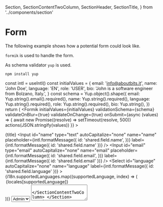   Section,
  SectionContentTwoColumn,
  SectionHeader,
  SectionTitle,
} from '../components/section'

<Meta title="Examples/Form" />

# Form

The following example shows how a potential form could look like.

`formik` is used to handle the form.

As schema validator `yup` is used.

```
npm install yup
```

  const intl = useIntl()
  const initialValues = {
    email: 'info@aboutbits.it',
    name: 'John Doe',
    language: 'EN',
    role: 'USER',
    bio: 'John is a software engineer from Bolzano, Italy.',
  }
  const schema = Yup.object().shape({
    email: Yup.string().email().required(),
    name: Yup.string().required(),
    language: Yup.string().required(),
    role: Yup.string().required(),
    bio: Yup.string(),
  })
  return (
    <ContentArea>
      <Formik
        initialValues={initialValues}
        validationSchema={schema}
        validateOnBlur={true}
        validateOnChange={true}
        onSubmit={async (values) => {
          await new Promise((resolve) => setTimeout(resolve, 500))
          actions(JSON.stringify(values))
        }}
      >
        <Form>
          <Section>
            <SectionHeader>
              <SectionTitle>{title}</SectionTitle>
            </SectionHeader>
            <SectionContentTwoColumn>
              <Input
                id="name"
                type="text"
                autoCapitalize="none"
                name="name"
                placeholder={intl.formatMessage({
                  id: 'shared.field.name',
                })}
                label={intl.formatMessage({ id: 'shared.field.name' })}
              />
              <Input
                id="email"
                type="email"
                autoCapitalize="none"
                name="email"
                placeholder={intl.formatMessage({
                  id: 'shared.field.email',
                })}
                label={intl.formatMessage({ id: 'shared.field.email' })}
              />
              <Select
                id="language"
                autoCapitalize="none"
                name="language"
                label={intl.formatMessage({ id: 'shared.field.language' })}
              >
                {i18n.supportedLanguages.map((supportedLanguage, index) => (
                  <option
                    className="bg-gray-600"
                    key={index}
                    value={supportedLanguage}
                  >
                    {locales[supportedLanguage]}
                  </option>
                ))}
              </Select>
              <Select id="role" autoCapitalize="none" name="role" label="Role">
                <option className="bg-gray-600" value="ADMIN">
                  Admin
                </option>
                <option className="bg-gray-600" value="USER">
                  User
                </option>
              </Select>
              <TextArea
                id="bio"
                rows="3"
                className="xl:col-span-2"
                name="bio"
                label="Bio"
              />
            </SectionContentTwoColumn>
          </Section>
          <Actions>
            <SubmitButton>Save</SubmitButton>
          </Actions>
        </Form>
      </Formik>
    </ContentArea>
  )
}

<Canvas>
  <Story name="Default" args={{ title: 'User edit' }}>
    {Template.bind({})}
  </Story>
</Canvas>
